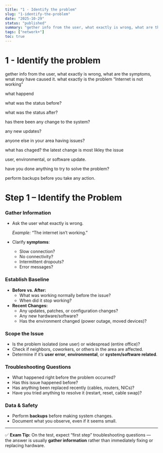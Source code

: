 ```yaml
---
title: "1 - Identify the problem"
slug: "1-identify-the-problem"
date: "2025-10-29"
status: "published"
summary: "gether info from the user, what exactly is wrong, what are the symptoms, wnat may have caused it. what exactly is the problem “Internet is not working”"
tags: ["network+"]
toc: true
---
```


# 1 - Identify the problem

gether info from the user, what exactly is wrong, what are the symptoms, wnat may have caused it. what exactly is the problem “Internet is not working” 

what happend

what was the status before? 

what was the status after? 

has there been any change to the system? 

any new updates? 

anyone else in your area having issues? 

what has chaged? the latest change is most likley the issue

user, environmental, or software update. 

have you done anything to try to solve the problem? 

perform backups before you take any action. 

# Step 1 – Identify the Problem

### Gather Information

- Ask the user what exactly is wrong.
    
    *Example:* “The internet isn’t working.”
    
- Clarify **symptoms**:
    - Slow connection?
    - No connectivity?
    - Intermittent dropouts?
    - Error messages?

### Establish Baseline

- **Before vs. After:**
    - What was working normally before the issue?
    - When did it stop working?
- **Recent Changes:**
    - Any updates, patches, or configuration changes?
    - Any new hardware/software?
    - Has the environment changed (power outage, moved devices)?

### Scope the Issue

- Is the problem isolated (one user) or widespread (entire office)?
- Check if neighbors, coworkers, or others in the area are affected.
- Determine if it’s **user error**, **environmental**, or **system/software related**.

### Troubleshooting Questions

- What happened right before the problem occurred?
- Has this issue happened before?
- Has anything been replaced recently (cables, routers, NICs)?
- Have you tried anything to resolve it (restart, reset, cable swap)?

### Data & Safety

- Perform **backups** before making system changes.
- Document what you observe, even if it seems small.

---

✅ **Exam Tip:** On the test, expect “first step” troubleshooting questions — the answer is usually **gather information** rather than immediately fixing or replacing hardware.